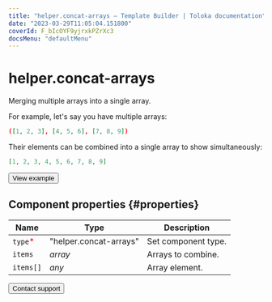```yaml
---
title: "helper.concat-arrays — Template Builder | Toloka documentation"
date: "2023-03-29T11:05:04.151800"
coverId: F_bIcOYF9yjrxkPZrXc3
docsMenu: "defaultMenu"
---
```


# helper.concat-arrays

Merging multiple arrays into a single array.

For example, let's say you have multiple arrays:

```json
([1, 2, 3], [4, 5, 6], [7, 8, 9])
```

Their elements can be combined into a single array to show simultaneously:

```json
[1, 2, 3, 4, 5, 6, 7, 8, 9]
```

<Button themeColor="light" view="default" size="l" type="link" url="https://ya.cc/t/5gzayPK_3tz4vn">View example</Button>

## Component properties {#properties}

**Name** | **Type** | **Description**
----- | ----- | -----
`type`<span style="color: red">\*</span> | "helper.concat-arrays" | Set component type.
`items` | _array_ | Arrays to combine.
`items[]` | _any_ | Array element.

<Button themeColor="light" view="default" size="l" type="link" url="/docs/guide/troubleshooting/support?form-source=template-builder-reference-helper-concat-arrays">Contact support</Button>